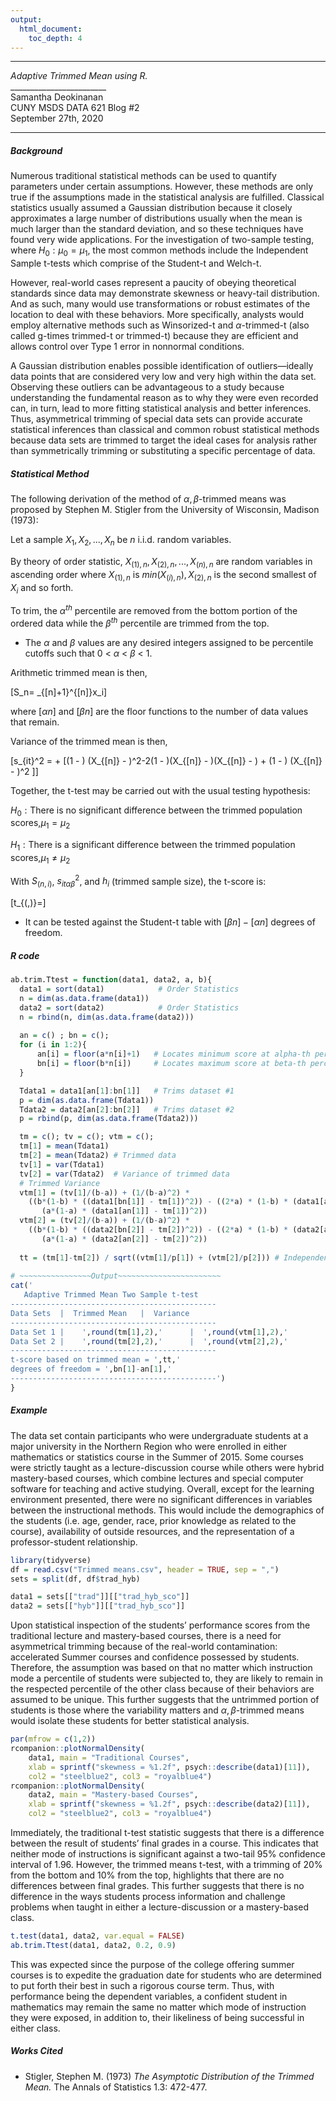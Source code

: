 ```yaml
---
output:
  html_document:
    toc_depth: 4
---
```

***

<div align = "center">
*Adaptive Trimmed Mean using R.*  
________________________  
Samantha Deokinanan  
CUNY MSDS DATA 621 Blog #2  
September 27th, 2020  
</div>

***

##### **Background**

Numerous traditional statistical methods can be used to quantify parameters under certain assumptions. However, these methods are only true if the assumptions made in the statistical analysis are fulfilled. Classical statistics usually assumed a Gaussian distribution because it closely approximates a large number of distributions usually when the mean is much larger than the standard deviation, and so these techniques have found very wide applications. For the investigation of two-sample testing, where $H_0:\mu_0=\mu_1$, the most common methods include the Independent Sample t-tests which comprise of the Student-t and Welch-t. 

However, real-world cases represent a paucity of obeying theoretical standards since data may demonstrate skewness or heavy-tail distribution. And as such, many would use transformations or robust estimates of the location to deal with these behaviors. More specifically, analysts would employ alternative methods such as Winsorized-t and $\alpha$-trimmed-t (also called g-times trimmed-t or trimmed-t) because they are efficient and allows control over Type 1 error in nonnormal conditions. 

A Gaussian distribution enables possible identification of outliers—ideally data points that are considered very low and very high within the data set. Observing these outliers can be advantageous to a study because understanding the fundamental reason as to why they were even recorded can, in turn, lead to more fitting statistical analysis and better inferences. Thus, asymmetrical trimming of special data sets can provide accurate statistical inferences than classical and common robust statistical methods because data sets are trimmed to target the ideal cases for analysis rather than symmetrically trimming or substituting a specific percentage of data.

##### **Statistical Method**

The following derivation of the method of $\alpha, \beta$-trimmed means was proposed by Stephen M. Stigler from the University of Wisconsin, Madison (1973):

Let a sample $X_1, X_2,..., X_n$ be $n$ i.i.d. random variables. 

By theory of order statistic, $X_{(1),n}, X_{(2),n}, ..., X_{(n),n}$ are random variables in ascending order where $X_{(1),n}$ is $min(X_{(i),n}), X_{(2),n}$ is the second smallest of $X_i$ and so forth. 

To trim, the $\alpha^{th}$ percentile are removed from the bottom portion of the ordered data while the $\beta^{th}$ percentile are trimmed from the top. 

* The $\alpha$ and $\beta$ values are any desired integers assigned to be percentile cutoffs such that 0 < $\alpha$  < $\beta$ < 1.

Arithmetic trimmed mean is then, 

\[S_n=\frac{1}{([\beta n]-[\alpha n])} \Sigma_{[\alpha n]+1}^{[\beta n]}x_i\]

where $[\alpha n]$ and $[\beta n]$ are the floor functions to the number of data values that remain.

Variance of the trimmed mean is then,

\[s_{it\alpha \beta}^2 = \frac{\sigma^2}{(\beta - \alpha)} + \frac {1}{(\beta - \alpha)^2} [\beta(1 - \beta) (X_{[\beta n]} - \mu)^2-2\alpha(1 - \beta)(X_{[\alpha n]} - \mu)(X_{[\beta n]} - \mu) + \alpha(1 - \alpha) (X_{[\alpha n]} - \mu)^2 ]\]

Together, the t-test may be carried out with the usual testing hypothesis:

$H_0: \text{There is no significant difference between the trimmed population scores,} \mu_1 = \mu_2$

$H_1: \text{There is a significant difference between the trimmed population scores,} \mu_1 \neq \mu_2$

With $S_{(n,i)}$, $s_{it\alpha\beta}^2$, and $h_i$ (trimmed sample size), the t-score is:

\[t_{(\alpha,\beta)}=\frac{(S_{n,1} - S_{n,2} ) - (\mu_1 - \mu_2)}{\sqrt{\frac{s_{1t\alpha\beta}^2}{h_1} + \frac{s_{2t\alpha\beta}^2}{h_2}}}\]  

* It can be tested against the Student-t table with $[\beta n]-[\alpha n]$ degrees of freedom.


##### **R code**

```r
ab.trim.Ttest = function(data1, data2, a, b){
  data1 = sort(data1)            # Order Statistics
  n = dim(as.data.frame(data1))
  data2 = sort(data2)            # Order Statistics
  n = rbind(n, dim(as.data.frame(data2)))
  
  an = c() ; bn = c();
  for (i in 1:2){
      an[i] = floor(a*n[i]+1)	# Locates minimum score at alpha-th percentile
      bn[i] = floor(b*n[i])		# Locates maximum score at beta-th percentile
  }    

  Tdata1 = data1[an[1]:bn[1]]	# Trims dataset #1
  p = dim(as.data.frame(Tdata1))
  Tdata2 = data2[an[2]:bn[2]]	# Trims dataset #2
  p = rbind(p, dim(as.data.frame(Tdata2)))

  tm = c(); tv = c(); vtm = c();
  tm[1] = mean(Tdata1)	
  tm[2] = mean(Tdata2) # Trimmed data
  tv[1] = var(Tdata1) 
  tv[2] = var(Tdata2)  # Variance of trimmed data
  # Trimmed Variance
  vtm[1] = (tv[1]/(b-a)) + (1/(b-a)^2) * 
    ((b*(1-b) * ((data1[bn[1]] - tm[1])^2)) - ((2*a) * (1-b) * (data1[an[1]] - tm[1]) * (data1[bn[1]] - tm[1])) + 
       (a*(1-a) * (data1[an[1]] - tm[1])^2)) 
  vtm[2] = (tv[2]/(b-a)) + (1/(b-a)^2) * 
    ((b*(1-b) * ((data2[bn[2]] - tm[2])^2)) - ((2*a) * (1-b) * (data2[an[2]] - tm[2]) * (data2[bn[2]] - tm[2])) + 
       (a*(1-a) * (data2[an[2]] - tm[2])^2)) 
  
  tt = (tm[1]-tm[2]) / sqrt((vtm[1]/p[1]) + (vtm[2]/p[2])) # Independent Sample t-test of trimmed data
  
# ~~~~~~~~~~~~~~~~Output~~~~~~~~~~~~~~~~~~~~~~~
cat('
   Adaptive Trimmed Mean Two Sample t-test
----------------------------------------------
Data Sets  |  Trimmed Mean   |  Variance
----------------------------------------------
Data Set 1 |    ',round(tm[1],2),'      |  ',round(vtm[1],2),'          
Data Set 2 |    ',round(tm[2],2),'      |  ',round(vtm[2],2),'     
----------------------------------------------
t-score based on trimmed mean = ',tt,'
degrees of freedom = ',bn[1]-an[1],' 
----------------------------------------------')
}
```

##### **Example**

The data set contain participants who were undergraduate students at a major university in the Northern Region who were enrolled in either mathematics or statistics course in the Summer of 2015. Some courses were strictly taught as a lecture-discussion course while others were hybrid mastery-based courses, which combine lectures and special computer software for teaching and active studying. Overall, except for the learning environment presented, there were no significant differences in variables between the instructional methods. This would include the demographics of the students (i.e. age, gender, race, prior knowledge as related to the course), availability of outside resources, and the representation of a professor-student relationship. 

```r
library(tidyverse)
df = read.csv("Trimmed means.csv", header = TRUE, sep = ",") 
sets = split(df, df$trad_hyb)

data1 = sets[["trad"]][["trad_hyb_sco"]]
data2 = sets[["hyb"]][["trad_hyb_sco"]]
```

Upon statistical inspection of the students’ performance scores from the traditional lecture and mastery-based courses, there is a need for asymmetrical trimming because of the real-world contamination: accelerated Summer courses and confidence possessed by students. Therefore, the assumption was based on that no matter which instruction mode a percentile of students were subjected to, they are likely to remain in the respected percentile of the other class because of their behaviors are assumed to be unique. This further suggests that the untrimmed portion of students is those where the variability matters and $\alpha,\beta$-trimmed means would isolate these students for better statistical analysis. 

```r
par(mfrow = c(1,2))
rcompanion::plotNormalDensity(
    data1, main = "Traditional Courses", 
    xlab = sprintf("skewness = %1.2f", psych::describe(data1)[11]), 
    col2 = "steelblue2", col3 = "royalblue4") 
rcompanion::plotNormalDensity(
    data2, main = "Mastery-based Courses", 
    xlab = sprintf("skewness = %1.2f", psych::describe(data2)[11]), 
    col2 = "steelblue2", col3 = "royalblue4") 
```

Immediately, the traditional t-test statistic suggests that there is a difference between the result of students’ final grades in a course. This indicates that neither mode of instructions is significant against a two-tail 95% confidence interval of 1.96. However, the trimmed means t-test, with a trimming of 20% from the bottom and 10% from the top, highlights that there are no differences between final grades. This further suggests that there is no difference in the ways students process information and challenge problems when taught in either a lecture-discussion or a mastery-based class.

```r
t.test(data1, data2, var.equal = FALSE)
ab.trim.Ttest(data1, data2, 0.2, 0.9)
```

This was expected since the purpose of the college offering summer courses is to expedite the graduation date for students who are determined to put forth their best in such a rigorous course term. Thus, with performance being the dependent variables, a confident student in mathematics may remain the same no matter which mode of instruction they were exposed, in addition to, their likeliness of being successful in either class. 

##### **Works Cited**

* Stigler, Stephen M. (1973) *The Asymptotic Distribution of the Trimmed Mean.* The Annals of Statistics 1.3: 472-477.
